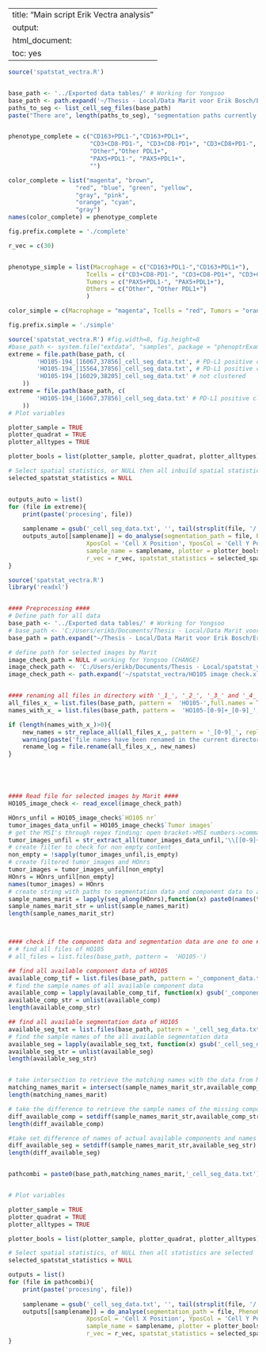 
---
title: "Main script Erik Vectra analysis"
output:
  html_document:
    toc: yes
---


```r
source('spatstat_vectra.R')


base_path <- '../Exported data tables/' # Working for Yongsoo
base_path <- path.expand('~/Thesis - Local/Data Marit voor Erik Bosch/Erik Bosch/Data complete phenotyping') # working for Erik
paths_to_seg <- list_cell_seg_files(base_path)
paste("There are", length(paths_to_seg), "segmentation paths currently loaded")


phenotype_complete = c("CD163+PDL1-","CD163+PDL1+",
                       "CD3+CD8-PD1-", "CD3+CD8-PD1+", "CD3+CD8+PD1-", "CD3+CD8+PD1+",
                       "Other","Other PDL1+",
                       "PAX5+PDL1-", "PAX5+PDL1+",
                       "")

color_complete = list("magenta", "brown",
                   "red", "blue", "green", "yellow",
                   "gray", "pink",
                   "orange", "cyan",
                   "gray")
names(color_complete) = phenotype_complete

fig.prefix.complete = './complete'

r_vec = c(30)


phenotype_simple = list(Macrophage = c("CD163+PDL1-","CD163+PDL1+"),
                      Tcells = c("CD3+CD8-PD1-", "CD3+CD8-PD1+", "CD3+CD8+PD1-", "CD3+CD8+PD1+"),
                      Tumors = c("PAX5+PDL1-", "PAX5+PDL1+"),
                      Others = c("Other", "Other PDL1+")
                      )

color_simple = c(Macrophage = "magenta", Tcells = "red", Tumors = "orange", Others = "gray")

fig.prefix.simple = './simple'
```


```r
source('spatstat_vectra.R') #fig.width=8, fig.height=8
#base_path <- system.file("extdata", "samples", package = "phenoptrExamples")
extreme = file.path(base_path, c(
		'HO105-194_[16067,37856]_cell_seg_data.txt', # PD-L1 positive cluster + Tumor cluster
		'HO105-194_[15564,37856]_cell_seg_data.txt', # PD-L1 positive cluster + Tumor cluster
		'HO105-194_[16029,38205]_cell_seg_data.txt' # not clustered
	))
extreme = file.path(base_path, c(
		'HO105-194_[16067,37856]_cell_seg_data.txt' # PD-L1 positive cluster + Tumor cluster
	))
# Plot variables

plotter_sample = TRUE
plotter_quadrat = TRUE
plotter_alltypes = TRUE

plotter_bools = list(plotter_sample, plotter_quadrat, plotter_alltypes)

# Select spatial statistics, or NULL then all inbuild spatial statistics are selected
selected_spatstat_statistics = NULL


outputs_auto = list()
for (file in extreme){
	print(paste('procesing', file))
    
  	samplename = gsub('_cell_seg_data.txt', '', tail(strsplit(file, '/')[[1]],1))
	outputs_auto[[samplename]] = do_analyse(segmentation_path = file, PhenoOrder = phenotype_complete, ColsOrder = color_complete,
                      XposCol = 'Cell X Position', YposCol = 'Cell Y Position', PhenoCol = 'Phenotype',
                      sample_name = samplename, plotter = plotter_bools, fig.prefix = fig.prefix.complete,
                      r_vec = r_vec, spatstat_statistics = selected_spatstat_statistics)
}
```


```r
source('spatstat_vectra.R')
library('readxl')


#### Preprocessing ####
# Define path for all data
base_path <- '../Exported data tables/' # Working for Yongsoo
# base_path <- 'C:/Users/erikb/Documents/Thesis - Local/Data Marit voor Erik Bosch/Erik Bosch/Data complete phenotyping' # working for Erik
base_path = path.expand("~/Thesis - Local/Data Marit voor Erik Bosch/Erik Bosch/Data complete phenotyping")

# define path for selected images by Marit
image_check_path = NULL # working for Yongsoo (CHANGE)
image_check_path <- 'C:/Users/erikb/Documents/Thesis - Local/spatstat_vectra/HO105 image check.xlsx' # working for Erik
image_check_path <- path.expand('~/spatstat_vectra/HO105 image check.xlsx') # working for Erik


#### renaming all files in directory with '_1_', '_2_', '_3_' and '_4_' (replace with '_') ####
all_files_x_ = list.files(base_path, pattern =  'HO105-',full.names = TRUE)
names_with_x_ = list.files(base_path, pattern =  'HO105-[0-9]+_[0-9]_',full.names = TRUE)

if (length(names_with_x_)>0){
    new_names = str_replace_all(all_files_x_, pattern = '_[0-9]_', replacement = '\\_')
    warning(paste('file names have been renamed in the current directory',getwd()))
    rename_log = file.rename(all_files_x_, new_names)
}





#### Read file for selected images by Marit ####
HO105_image_check <- read_excel(image_check_path)

HOnrs_unfil = HO105_image_check$`HO105 nr`
tumor_images_data_unfil = HO105_image_check$`Tumor images`
# get the MSI's through regex finding: open bracket->MSI numbers->comma->MSI numbers-> closed bracket
tumor_images_unfil = str_extract_all(tumor_images_data_unfil,'\\[[0-9]+,[0-9]+\\]')
# create filter to check for non empty content
non_empty = !sapply(tumor_images_unfil,is_empty)
# create filtered tumor_images and HOnrs
tumor_images = tumor_images_unfil[non_empty]
HOnrs = HOnrs_unfil[non_empty]
names(tumor_images) = HOnrs
# create string with paths to segmentation data and component data to analyse
sample_names_marit = lapply(seq_along(HOnrs),function(x) paste0(names(tumor_images)[x],'_',unlist(tumor_images[HOnrs][x])))
sample_names_marit_str = unlist(sample_names_marit)
length(sample_names_marit_str)



#### check if the component data and segmentation data are one to one ####
# # find all files of HO105
# all_files = list.files(base_path, pattern =  'HO105-')

## find all available component data of HO105
available_comp_tif = list.files(base_path, pattern = '_component_data.tif')
# find the sample names of all available component data
available_comp = lapply(available_comp_tif, function(x) gsub('_component_data.tif','',x))
available_comp_str = unlist(available_comp)
length(available_comp_str)

## find all available segmentation data of HO105
available_seg_txt = list.files(base_path, pattern = '_cell_seg_data.txt')
# find the sample names of the all available segmentation data
available_seg = lapply(available_seg_txt, function(x) gsub('_cell_seg_data.txt','',x))
available_seg_str = unlist(available_seg)
length(available_seg_str)


# take intersection to retrieve the matching names with the data from Marits file
matching_names_marit = intersect(sample_names_marit_str,available_comp_str)
length(matching_names_marit)

# take the difference to retrieve the sample names of the missing component data
diff_available_comp = setdiff(sample_names_marit_str,available_comp_str)
length(diff_available_comp)

#take set difference of names of actual available components and names of components of 
diff_available_seg = setdiff(sample_names_marit_str,available_seg_str)
length(diff_available_seg)


pathcombi = paste0(base_path,matching_names_marit,'_cell_seg_data.txt')


# Plot variables

plotter_sample = TRUE
plotter_quadrat = TRUE
plotter_alltypes = TRUE

plotter_bools = list(plotter_sample, plotter_quadrat, plotter_alltypes)

# Select spatial statistics, of NULL then all statistics are selected
selected_spatstat_statistics = NULL

outputs = list()
for (file in pathcombi){
	print(paste('procesing', file))
    
  	samplename = gsub('_cell_seg_data.txt', '', tail(strsplit(file, '/')[[1]],1))
	outputs[[samplename]] = do_analyse(segmentation_path = file, PhenoOrder = phenotype_simple, ColsOrder = color_simple,
                      XposCol = 'Cell X Position', YposCol = 'Cell Y Position', PhenoCol = 'Phenotype',
                      sample_name = samplename, plotter = plotter_bools, fig.prefix = fig.prefix.simple,
                      r_vec = r_vec, spatstat_statistics = selected_spatstat_statistics)
}
```